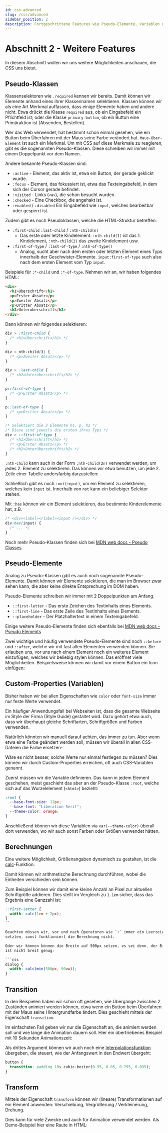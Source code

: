 ```yaml
---
id: css-advanced
slug: /css/advanced
sidebar_position: 2
description: Fortgeschrittene Features wie Pseudo-Elemente, Variablen und Berechnungen
---
```



# Abschnitt 2 - Weitere Features

In diesem Abschnitt wollen wir uns weitere Möglichkeiten anschauen, die CSS uns
bietet.

## Pseudo-Klassen

Klassenselektoren wie `.required` kennen wir bereits. Damit können wir Elemente
anhand eines ihrer Klassennamen selektieren. Klassen können wir als eine Art
Merkmal auffassen, dass einige Elemente haben und andere nicht. Etwa drückt
die Klasse `required` aus, ob ein Eingabefeld ein Pflichtfeld ist; oder die
Klasse `primary-button`, ob ein Button eine Primäraktion ist (Absenden, Bestellen).

Wer das Web verwendet, hat bestimmt schon einmal gesehen, wie ein Button
beim Überfahren mit der Maus seine Farbe verändert hat. `Maus-über-Element`
ist auch ein Merkmal. Um mit CSS auf diese Merkmale zu reagieren, gibt es die
sogenannten Pseudo-Klassen. Diese schreiben wir immer mit einem Doppelpunkt
vor dem Namen.

<HtmlSnippet path="css-pseudo-class-hover" type="css" toggleable/>

Andere bekannte Pseudo-Klassen sind:

- `:active` - Element, das aktiv ist, etwa ein Button, der gerade geklickt wurde.
- `:focus` - Element, das fokussiert ist, etwa das Texteingabefeld, in dem sich
  der Cursor gerade befindet.
- `:visited` - Links (`<a>`), die schon besucht wurden. 
- `:checked` - Eine Checkbox, die angehakt ist.
- `:enabled` / `:disabled` Ein Eingabefeld wie `input`, welches bearbeitbar oder gesperrt ist.

Zudem gibt es noch Pseudoklassen, welche die HTML-Struktur betreffen.

- `:first-child` `:last-child` / `:nth-child(n)`
  - Das erste oder letzte Kindelement. `:nth-child(1)` ist das 1. Kindelement,
    `:nth-child(2)` das zweite Kindelement usw.
- `:first-of-type` / `:last-of-type` / `:nth-of-type()`
  - Analog, sucht aber nach dem ersten oder letzten Element eines Typs innerhalb
    der Geschwister-Elemente. `input:first-of-type` such also nach dem ersten
    Element vom Typ `input`.

Beispiele für `:*-child` und `:*-of-type`. Nehmen wir an, wir haben folgendes
HTML:

```html
<div>
  <h1>Überschrift</h1>
  <p>Erster Absatz</p>
  <p>Zweiter Absatz</p>
  <p>Dritter Absatz</p>
  <h2>Unterüberschrift</h2>
</div>
```

Dann können wir folgendes selektieren:

```css
div > :first-child {
  /* <h1>Überschrift</h1> */
}

div > nth-child(3) {
  /* <p>Zweiter Absatz</p> */
}

div > :last-child {
  /* <h2>Unterüberschrift</h2> */
}

p::first-of-type {
  /* <p>Erster Absatz</p> */
}

p::last-of-type {
  /* <p>Dritter Absatz</p> */
}

/* Selektiert die 3 Elemente h1, p, h2 */
/* Diese sind jeweils die ersten ihres Typs */
div > ::first-of-type {
  /* <h1>Überschrift</h1> */
  /* <p>Erster Absatz</p> */
  /* <h2>Unterüberschrift</h2> */
}
```

`:nth-child` kann auch in der Form `:nth-child(2n)` verwendet werden, um jedes
2. Element zu selektieren. Das können wir etwa benutzen, um jede 2. Zeile einer
Tabelle andersfarbig darzustellen:

<HtmlSnippet path="css-nth-child" type="css" toggleable/>

Schließlich gibt es noch `:not(input)`, um ein Element zu selektieren, welches
kein `input` ist. Innerhalb von `not` kann ein beliebiger Selektor stehen.

Mit `:has` können wir ein Element selektieren, das bestimmte Kinderelemente
hat, z.B.

```css
/* <div><label></label><input /></div> */
div:has(input) {
  /* ... */
}
```

Noch mehr Pseudo-Klassen finden sich bei
[MDN web docs - Pseudo Classes](https://developer.mozilla.org/en-US/docs/Web/CSS/Pseudo-classes).

## Pseudo-Elemente

Analog zu Pseudo-Klassen gibt es auch noch sogenannte Pseudo-Elemente. Damit können
wir Elemente selektieren, die man im Browser zwar sehen kann, die aber keine
direkte Entsprechung im DOM haben.

Pseudo-Elemente schreiben wir immer mit 2 Doppelpunkten am Anfang.

- `::first-letter` - Das erste Zeichen des Textinhalts eines Elements.
- `::first-line` - Das erste Zeile des Textinhalts eines Elements.
- `::placeholder` - Der Platzhaltertext in einem Texteingabefeld.

<HtmlSnippet path="css-pseudo-elements" type="css" toggleable/>

Einige weitere Pseudo-Elemente finden sich ebenfalls bei
[MDN web docs - Pseudo Elements](https://developer.mozilla.org/en-US/docs/Web/CSS/Pseudo-elements)

Zwei wichtige und häufig verwendete Pseudo-Elemente sind noch `::before` und
`::after`, welche wir mit fast allen Elementen verwenden können. Sie erlauben
uns, vor uns nach einem Element noch ein weiteres Element einzufügen, welches
wir beliebig stylen können. Das eröffnet viele Möglichkeiten. Beispielsweise
können wir damit vor einem Button ein Icon einfügen:

<HtmlSnippet path="css-before-after" type="css" toggleable/>

## Custom-Properties (Variablen)

Bisher haben wir bei allen Eigenschaften wie `color` oder `font-size` immer
nur feste Werte verwendet.

Ein häufiger Anwendungsfall bei Webseiten ist, dass die gesamte Webseite im
Style der Firma (Style Guide) gestaltet wird. Dazu gehört etwa auch, dass wir
überhaupt gleiche Schriftarten, Schriftgrößen und Farben verwenden.

Natürlich könnten wir manuell darauf achten, das immer zu tun. Aber wenn etwa
eine Farbe geändert werden soll, müssen wir überall in allen CSS-Dateien die
Farbe ersetzen-

Wäre es nicht besser, solche Werte nur einmal festlegen zu müssen? Dies können
wir durch Custom-Properties erreichen, oft auch CSS-Variablen genannt.

Zuerst müssen wir die Variable definieren. Das kann in jedem Element geschehen,
meist geschieht das aber an der Pseudo-Klasse `:root`, welche sich auf das
Wurzelelement (`<html>`) bezieht:

```css
:root {
  --base-font-size: 12px;
  --base-font: "Liberation Serif";
  --theme-color: orange;
}
```

Anschließend können wir diese Variablen via `var(--theme-color)` überall dort
verwenden, wo wir auch sonst Farben oder Größen verwendet hätten.

<HtmlSnippet path="css-custom-properties" type="css" toggleable/>

## Berechnungen

Eine weitere Möglichkeit, Größenangaben dynamisch zu gestalten, ist die
[calc](https://developer.mozilla.org/en-US/docs/Web/CSS/calc)-Funktion.

Damit können wir arithmetische Berechnung durchführen, wobei die Einheiten
verschieden sein können.

Zum Beispiel können wir damit eine kleine Anzahl an Pixel zur aktuellen
Schriftgröße addieren. Dies stellt im Vergleich zu `1.1em` sicher, dass das
Ergebnis eine Ganzzahl ist:

```css
::first-letter {
  width: calc(1em + 2px);
}
``

Beachten müssen wir, vor und nach Operatoren wie `+` immer ein Leerzeichen zu
setzten, sonst funktioniert die Berechnung nicht.

Oder wir können können die Breite auf 500px setzen, es sei denn, der Bildschirm
ist nicht breit genug:

```css
dialog {
  width: calc(min(500px, 90vw));  
}
```

## Transition

In den Beispielen haben wir schon oft gesehen, wie  Übergänge zwischen 2 Zuständen
animiert werden können, etwa wenn ein Button beim Überfahren mit der Maus seine
Hintergrundfarbe ändert. Dies geschieht mittels der Eigenschaft `transition`.

Im einfachsten Fall geben wir nur die Eigenschaft an, die animiert werden soll
und wie lange die Animation dauern soll. Hier ein übertriebenes Beispiel mit
10 Sekunden Animationszeit:

<HtmlSnippet path="css-transition" type="css"/>

Als drittes Argument können wir auch noch eine
[Interpolationsfunktion](https://developer.mozilla.org/en-US/docs/Web/CSS/easing-function)
übergeben, die steuert, wie der Anfangswert in den Endwert übergeht:


```css
button {
  transition: padding 10s cubic-bezier(0.95, 0.05, 0.795, 0.035);
}
```

## Transform

Mittels der Eigenschaft `transform` können wir (lineare) Transformationen
auf ein Element anwenden: Verschiebung, Vergrößerung  / Verkleinerung, Drehung.

Dies kann für viele Zwecke und auch für Animation verwendet werden. Als Demo-Beispiel
hier eine Raute in HTML:

<HtmlSnippet path="css-transform" type="css" toggleable />
